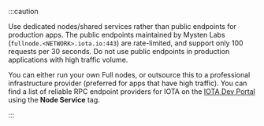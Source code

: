 :::caution

Use dedicated nodes/shared services rather than public endpoints for production apps. The public endpoints maintained by Mysten Labs (`fullnode.<NETWORK>.iota.io:443`) are rate-limited, and support only 100 requests per 30 seconds. Do not use public endpoints in production applications with high traffic volume.

You can either run your own Full nodes, or outsource this to a professional infrastructure provider (preferred for apps that have high traffic). You can find a list of reliable RPC endpoint providers for IOTA on the [IOTA Dev Portal](https://iota.io/developers#dev-tools) using the **Node Service** tag.

:::